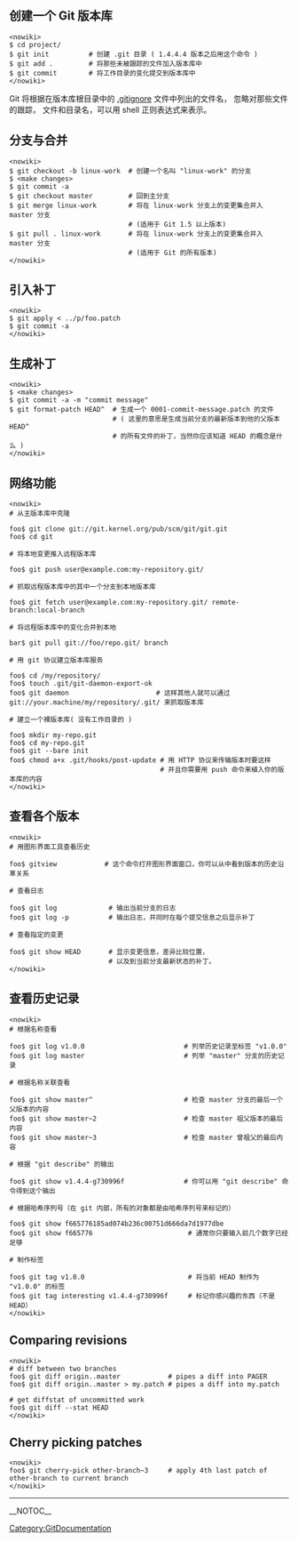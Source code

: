 == 创建一个 Git 版本库 ==

<pre><nowiki>
$ cd project/
$ git init          # 创建 .git 目录 ( 1.4.4.4 版本之后用这个命令 )
$ git add .         # 将那些未被跟踪的文件加入版本库中
$ git commit        # 将工作目录的变化提交到版本库中
</nowiki></pre>

Git 将根据在版本库根目录中的 [[.gitignore]] 文件中列出的文件名，
忽略对那些文件的跟踪， 文件和目录名，可以用 shell 正则表达式来表示。

== 分支与合并 ==

<pre><nowiki>
$ git checkout -b linux-work  # 创建一个名叫 "linux-work" 的分支
$ <make changes>
$ git commit -a
$ git checkout master         # 回到主分支
$ git merge linux-work        # 将在 linux-work 分支上的变更集合并入 master 分支 
                              # (适用于 Git 1.5 以上版本)
$ git pull . linux-work       # 将在 linux-work 分支上的变更集合并入 master 分支 
                              # (适用于 Git 的所有版本)
</nowiki></pre>

== 引入补丁 ==

<pre><nowiki>
$ git apply < ../p/foo.patch
$ git commit -a
</nowiki></pre>

== 生成补丁 ==

<pre><nowiki>
$ <make changes>
$ git commit -a -m "commit message"
$ git format-patch HEAD^  # 生成一个 0001-commit-message.patch 的文件
                          # ( 这里的意思是生成当前分支的最新版本到他的父版本 HEAD^ 
                          # 的所有文件的补丁，当然你应该知道 HEAD 的概念是什么 )
</nowiki></pre>

== 网络功能 ==

<pre><nowiki>
# 从主版本库中克隆

foo$ git clone git://git.kernel.org/pub/scm/git/git.git
foo$ cd git

# 将本地变更推入远程版本库

foo$ git push user@example.com:my-repository.git/

# 抓取远程版本库中的其中一个分支到本地版本库

foo$ git fetch user@example.com:my-repository.git/ remote-branch:local-branch

# 将远程版本库中的变化合并到本地

bar$ git pull git://foo/repo.git/ branch

# 用 git 协议建立版本库服务

foo$ cd /my/repository/
foo$ touch .git/git-daemon-export-ok
foo$ git daemon                      # 这样其他人就可以通过 git://your.machine/my/repository/.git/ 来抓取版本库

# 建立一个裸版本库( 没有工作目录的 )

foo$ mkdir my-repo.git
foo$ cd my-repo.git
foo$ git --bare init
foo$ chmod a+x .git/hooks/post-update # 用 HTTP 协议来传输版本时要这样
                                      # 并且你需要用 push 命令来植入你的版本库的内容
</nowiki></pre>

== 查看各个版本 ==
<pre><nowiki>
# 用图形界面工具查看历史

foo$ gitview            # 这个命令打开图形界面窗口，你可以从中看到版本的历史沿革关系 

# 查看日志

foo$ git log             # 输出当前分支的日志
foo$ git log -p          # 输出日志，并同时在每个提交信息之后显示补丁

# 查看指定的变更

foo$ git show HEAD       # 显示变更信息，差异比较位置，
                         # 以及到当前分支最新状态的补丁。
</nowiki></pre>

== 查看历史记录 ==

<pre><nowiki>
# 根据名称查看

foo$ git log v1.0.0                         # 列举历史记录至标签 "v1.0.0" 
foo$ git log master                         # 列举 "master" 分支的历史记录

# 根据名称关联查看

foo$ git show master^                       # 检查 master 分支的最后一个父版本的内容
foo$ git show master~2                      # 检查 master 祖父版本的最后内容
foo$ git show master~3                      # 检查 master 曾祖父的最后内容

# 根据 "git describe" 的输出

foo$ git show v1.4.4-g730996f               # 你可以用 "git describe" 命令得到这个输出

# 根据哈希序列号（在 git 内部，所有的对象都是由哈希序列号来标记的）

foo$ git show f665776185ad074b236c00751d666da7d1977dbe
foo$ git show f665776                        # 通常你只要输入前几个数字已经足够

# 制作标签

foo$ git tag v1.0.0                          # 将当前 HEAD 制作为 "v1.0.0" 的标签
foo$ git tag interesting v1.4.4-g730996f     # 标记你感兴趣的东西（不是 HEAD）
</nowiki></pre>

== Comparing revisions ==

<pre><nowiki>
# diff between two branches
foo$ git diff origin..master            # pipes a diff into PAGER
foo$ git diff origin..master > my.patch # pipes a diff into my.patch

# get diffstat of uncommitted work
foo$ git diff --stat HEAD
</nowiki></pre>

== Cherry picking patches ==

<pre><nowiki>
foo$ git cherry-pick other-branch~3     # apply 4th last patch of other-branch to current branch
</nowiki></pre>
----
[[Category:GitDocumentation]]

__NOTOC__